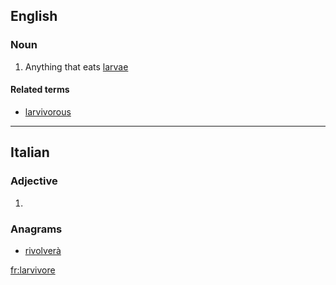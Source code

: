 ==English==

===Noun===
{{en-noun}}

# {{context|biology|lang=en}} Anything that eats [[larva]]e

====Related terms====
* [[larvivorous]]

----
==Italian==

===Adjective===
{{head|it|adjective form}}

# {{feminine plural of|larvivoro|lang=it}}

===Anagrams===
* [[rivolverà#Italian|rivolverà]]

[[fr:larvivore]]